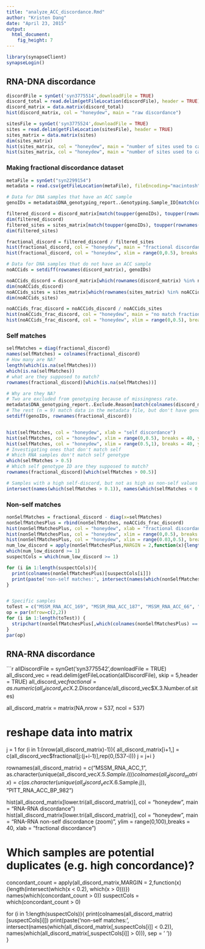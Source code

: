 ```yaml
---
title: "analyze_ACC_discordance.Rmd"
author: "Kristen Dang"
date: "April 23, 2015"
output:
  html_document:
    fig_height: 7
---
```


```r
library(synapseClient)
synapseLogin()
```

## RNA-DNA discordance
```r
discordFile = synGet('syn3775514',downloadFile = TRUE)
discord_total = read.delim(getFileLocation(discordFile), header = TRUE)
discord_matrix = data.matrix(discord_total)
hist(discord_matrix, col = "honeydew", main = "raw discordance")

```


```r
sitesFile = synGet('syn3775524',downloadFile = TRUE)
sites = read.delim(getFileLocation(sitesFile), header = TRUE)
sites_matrix = data.matrix(sites)
dim(sites_matrix)
hist(sites_matrix, col = "honeydew", main = "number of sites used to calculate")
hist(sites_matrix, col = "honeydew", main = "number of sites used to calculate (zoom)", ylim = range(0,1000),breaks = 40)
```


### Making fractional discordance dataset
```r
metaFile = synGet("syn2299154")
metadata = read.csv(getFileLocation(metaFile), fileEncoding="macintosh")

# Data for DNA samples that have an ACC sample
genoIDs = metadata$DNA_genotyping_report..Genotyping.Sample_ID[match(colnames(discord_matrix), metadata$ACC_RNA_isolation..Sample.RNA.ID)]

filtered_discord = discord_matrix[match(toupper(genoIDs), toupper(rownames(discord_matrix))),]
dim(filtered_discord)
filtered_sites = sites_matrix[match(toupper(genoIDs), toupper(rownames(sites_matrix))),]
dim(filtered_sites)

fractional_discord = filtered_discord / filtered_sites
hist(fractional_discord, col = "honeydew", main = "fractional discordance")
hist(fractional_discord, col = "honeydew", xlim = range(0,0.5), breaks = 200, ylim = range(0,200), main = "discordance -- lower tail ")

# Data for DNA samples that do not have an ACC sample
noACCids = setdiff(rownames(discord_matrix), genoIDs)

noACCids_discord = discord_matrix[which(rownames(discord_matrix) %in% noACCids),]
dim(noACCids_discord)
noACCids_sites = sites_matrix[which(rownames(sites_matrix) %in% noACCids),]
dim(noACCids_sites)

noACCids_frac_discord = noACCids_discord / noACCids_sites
hist(noACCids_frac_discord, col = "honeydew", main = "no match fractional discordance")
hist(noACCids_frac_discord, col = "honeydew", xlim = range(0,0.5), breaks = 200, ylim = range(0,15), main = "discordance -- lower tail ")
```


### Self matches
```r
selfMatches = diag(fractional_discord)
names(selfMatches) = colnames(fractional_discord)
# How many are NA?
length(which(is.na(selfMatches)))
which(is.na(selfMatches))
# what are they supposed to match?
rownames(fractional_discord)[which(is.na(selfMatches))]

# Why are they NA?
# Two are excluded from genotyping because of missingness rate.
metadata$DNA_genotyping_report..Exclude.Reason[match(colnames(discord_matrix), metadata$ACC_RNA_isolation..Sample.RNA.ID)[which(is.na(genoIDs))]]
# The rest (n = 9) match data in the metadata file, but don't have genotyping for some other reason ("FAKE" ??)
setdiff(genoIDs, rownames(fractional_discord))


hist(selfMatches, col = "honeydew", xlab = "self discordance")
hist(selfMatches, col = "honeydew", xlim = range(0,0.5), breaks = 40, ylim = range(0,150), main = "selfMatches -- low range")
hist(selfMatches, col = "honeydew", xlim = range(0.5,1), breaks = 40, ylim = range(0,20), main = "selfMatches -- high range")
# Investigating ones that don't match self
# Which RNA samples don't match self genotype
which(selfMatches > 0.5)
# Which self genotype ID are they supposed to match?
rownames(fractional_discord)[which(selfMatches > 00.5)]

# Samples with a high self-discord, but not as high as non-self values
intersect(names(which(selfMatches > 0.1)), names(which(selfMatches < 0.5)))
```



### Non-self matches
```r
nonSelfMatches = fractional_discord - diag(x=selfMatches)
nonSelfMatchesPlus = rbind(nonSelfMatches, noACCids_frac_discord)
hist(nonSelfMatchesPlus, col = "honeydew", xlab = "fractional discordance")
hist(nonSelfMatchesPlus, col = "honeydew", xlim = range(0,0.5), breaks = 200, ylim = range(0,100), main = "nonself discord -- low range")
hist(nonSelfMatchesPlus, col = "honeydew", xlim = range(0.03,0.5), breaks = 200, ylim = range(0,20))
num_low_discord = apply(nonSelfMatchesPlus,MARGIN = 2,function(x){length(intersect(which(x < 0.4), which(x > 0)))})
which(num_low_discord >= 1)
suspectCols = which(num_low_discord >= 1)

for (i in 1:length(suspectCols)){
  print(colnames(nonSelfMatchesPlus)[suspectCols[i]])
  print(paste('non-self matches:', intersect(names(which(nonSelfMatchesPlus[,suspectCols[i]] < 0.4)), names(which(nonSelfMatchesPlus[,suspectCols[i]] > 0))), sep = ' '))  
}


# Specific samples
toTest = c("MSSM_RNA_ACC_169", "MSSM_RNA_ACC_187", "MSSM_RNA_ACC_66", "MSSM_RNA_ACC_38", "MSSM_RNA_ACC_87", "PENN_RNA_ACC_060")
op = par(mfrow=c(2,2))
for (i in 1:length(toTest)) {
  stripchart(nonSelfMatchesPlus[,which(colnames(nonSelfMatchesPlus) == toTest[i])], main = toTest[i])
}
par(op)
```


## RNA-RNA discordance
```r
allDiscordFile = synGet('syn3775542',downloadFile = TRUE)
all_discord_vec = read.delim(getFileLocation(allDiscordFile), skip = 5,header = TRUE)
all_discord_vec$fractional = as.numeric(all_discord_vec$X.2.Discordance/all_discord_vec$X.3.Number.of.sites)

all_discord_matrix = matrix(NA,nrow = 537, ncol = 537)

# reshape data into matrix
j = 1
for (i in 1:(nrow(all_discord_matrix)-1)){
  all_discord_matrix[i+1,] = c(all_discord_vec$fractional[j:(j+i-1)],rep(0,(537-i)))
  j = j+i
}

rownames(all_discord_matrix) = c("MSSM_RNA_ACC_1", as.character(unique(all_discord_vec$X.5.Sample.i)))
colnames(all_discord_matrix) = c(as.character(unique(all_discord_vec$X.6.Sample.j)), "PITT_RNA_ACC_BP_982")


hist(all_discord_matrix[lower.tri(all_discord_matrix)], col = "honeydew", main = "RNA-RNA discordance")
hist(all_discord_matrix[lower.tri(all_discord_matrix)], col = "honeydew", main = "RNA-RNA non-self discordance (zoom)", ylim = range(0,100),breaks = 40, xlab = "fractional discordance")

# Which samples are potential duplicates (e.g. high concordance)?
concordant_count = apply(all_discord_matrix,MARGIN = 2,function(x) {length(intersect(which(x < 0.2), which(x > 0)))})
names(which(concordant_count > 0))
suspectCols = which(concordant_count > 0)

for (i in 1:length(suspectCols)){
  print(colnames(all_discord_matrix)[suspectCols[i]])
  print(paste('non-self matches:', intersect(names(which(all_discord_matrix[,suspectCols[i]] < 0.2)), names(which(all_discord_matrix[,suspectCols[i]] > 0))), sep = ' '))  
}
